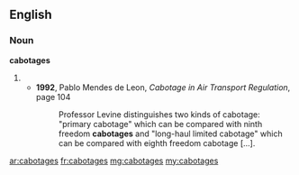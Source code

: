 ==English==
===Noun===
'''cabotages'''
#{{plural of|cabotage}}
#*'''1992''', Pablo Mendes de Leon, ''Cabotage in Air Transport Regulation'', page 104
#*:Professor Levine distinguishes two kinds of cabotage: "primary cabotage" which can be compared with ninth freedom '''cabotages''' and "long-haul limited cabotage" which can be compared with eighth freedom cabotage […].

[[ar:cabotages]]
[[fr:cabotages]]
[[mg:cabotages]]
[[my:cabotages]]